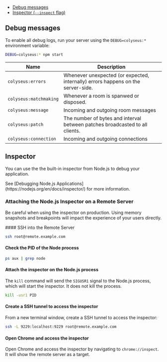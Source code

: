 
- [Debug messages](#debug-messages)
- [Inspector (`--inspect` flag)](#inspector)

## Debug messages

To enable all debug logs, run your server using the `DEBUG=colyseus:*` environment variable:

```sh filename="Terminal"
DEBUG=colyseus:* npm start
```

| Name | Description |
|------|-------------|
| `colyseus:errors` | Whenever unexpected (or expected, internally) errors happens on the server-side. |
| `colyseus:matchmaking` | Whenever a room is spanwed or disposed. |
| `colyseus:message` | Incoming and outgoing room messages |
| `colyseus:patch` | The number of bytes and interval between patches broadcasted to all clients. |
| `colyseus:connection` | Incoming and outgoing connections |

## Inspector

You can use the the built-in inspector from Node.js to debug your application.

<Callout type="info">
    See [Debugging Node.js Applications](https://nodejs.org/en/docs/inspector/) for more information.
</Callout>

### Attaching the Node.js Inspector on a Remote Server

Be careful when using the inspector on production. Using memory snapshots and breakpoints will impact the experience of your users directly.

<Steps>
#### SSH into the Remote Server

```sh filename="Terminal (local)"
ssh root@remote.example.com
```

#### Check the PID of the Node process

```sh filename="Terminal (remote)"
ps aux | grep node
```

#### Attach the inspector on the Node.js process

The `kill` command will send the `SIGUSR1` signal to the Node.js process, which will start the inspector. It does not kill the process.

```sh filename="Terminal (remote)"
kill -usr1 PID
```

#### Create a SSH tunnel to access the inspector

From a new terminal window, create a SSH tunnel to access the inspector:

```sh filename="Terminal (local)"
ssh -L 9229:localhost:9229 root@remote.example.com
```

#### Open Chrome and access the inspector

Open Chrome and access the inspector by navigating to `chrome://inspect`. It will show the remote server as a target.
</Steps>
